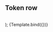 

<Meta title="TokenRow" component={TokenRow} />

## Token row

  <table style={{borderCollapse: 'collapse', width: '100%'}}>
    <tbody>
      <TokenRow designToken={designToken} />
    </tbody>
  </table>
);

<Canvas>
  <Story
    name="Default"
    args={{
      designToken: ofDesignTokens.of['page-footer'].bg,
    }}
  >
    {Template.bind({})}
  </Story>
</Canvas>

<ArgsTable of={TokenRow} />
